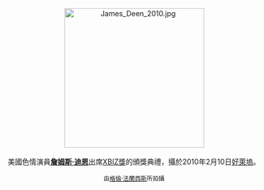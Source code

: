 <center>
[[File:James_Deen_2010.jpg|275px]]
<br><br>
美國色情演員'''[[詹姆斯·迪恩_(色情演员)|詹姆斯·迪恩]]'''出席[[XBIZ獎|XBIZ獎]]的頒獎典禮，攝於2010年2月10日[[好萊塢|好萊塢]]。
<p>
<small>由[[:en:User:Toglenn|格倫·法蘭西斯]]所拍攝</small>
</center>
